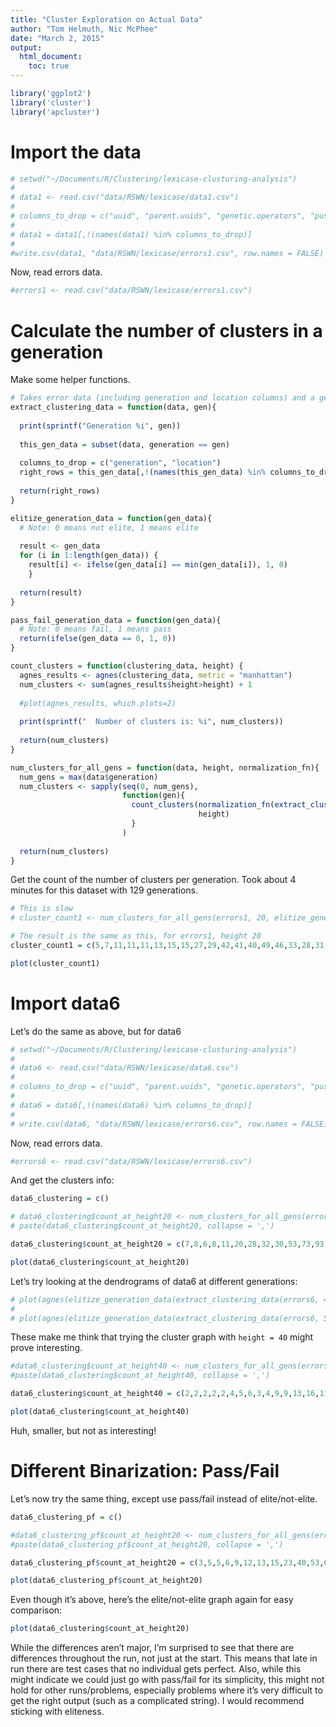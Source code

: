 ```yaml
---
title: "Cluster Exploration on Actual Data"
author: "Tom Helmuth, Nic McPhee"
date: "March 2, 2015"
output: 
  html_document:
    toc: true
---
```


```r
library('ggplot2')
library('cluster')
library('apcluster')
```

# Import the data

```r
# setwd("~/Documents/R/Clustering/lexicase-clusturing-analysis")
# 
# data1 <- read.csv("data/RSWN/lexicase/data1.csv")
# 
# columns_to_drop = c("uuid", "parent.uuids", "genetic.operators", "push.program.size", "plush.genome.size", "push.program", "plush.genome", "total.error")
# 
# data1 = data1[,!(names(data1) %in% columns_to_drop)]
# 
#write.csv(data1, "data/RSWN/lexicase/errors1.csv", row.names = FALSE)
```

Now, read errors data.

```r
#errors1 <- read.csv("data/RSWN/lexicase/errors1.csv")
```


# Calculate the number of clusters in a generation

Make some helper functions.

```r
# Takes error data (including generation and location columns) and a generation, and 
extract_clustering_data = function(data, gen){
  
  print(sprintf("Generation %i", gen))
  
  this_gen_data = subset(data, generation == gen)
  
  columns_to_drop = c("generation", "location")
  right_rows = this_gen_data[,!(names(this_gen_data) %in% columns_to_drop)]
  
  return(right_rows)
}

elitize_generation_data = function(gen_data){
  # Note: 0 means not elite, 1 means elite
  
  result <- gen_data
  for (i in 1:length(gen_data)) {
    result[i] <- ifelse(gen_data[i] == min(gen_data[i]), 1, 0)
    }
  
  return(result)
}

pass_fail_generation_data = function(gen_data){
  # Note: 0 means fail, 1 means pass
  return(ifelse(gen_data == 0, 1, 0))
}

count_clusters = function(clustering_data, height) {
  agnes_results <- agnes(clustering_data, metric = "manhattan")
  num_clusters <- sum(agnes_results$height>height) + 1
  
  #plot(agnes_results, which.plots=2)
  
  print(sprintf("  Number of clusters is: %i", num_clusters))
  
  return(num_clusters)
}

num_clusters_for_all_gens = function(data, height, normalization_fn){
  num_gens = max(data$generation)
  num_clusters <- sapply(seq(0, num_gens),
                         function(gen){
                           count_clusters(normalization_fn(extract_clustering_data(data, gen)),
                                          height)
                           }
                         )
  
  return(num_clusters)
}
```

Get the count of the number of clusters per generation. Took about 4 minutes for this dataset with 129 generations.

```r
# This is slow
# cluster_count1 <- num_clusters_for_all_gens(errors1, 20, elitize_generation_data)

# The result is the same as this, for errors1, height 20
cluster_count1 = c(5,7,11,11,11,13,15,15,27,29,42,41,40,49,46,33,28,31,34,31,27,30,31,31,27,23,20,27,24,29,20,21,26,23,23,22,23,21,20,29,23,21,17,20,25,23,24,23,27,24,16,27,22,25,19,22,28,20,23,22,22,22,23,20,23,27,25,25,23,26,19,28,24,23,29,24,22,25,21,21,18,21,20,23,21,20,23,22,24,28,34,28,27,25,29,26,26,20,23,25,28,25,30,26,23,26,34,29,25,21,29,29,25,30,31,22,39,34,33,35,30,27,23,18,29,27,24,26,22,17)

plot(cluster_count1)
```

# Import data6

Let's do the same as above, but for data6

```r
# setwd("~/Documents/R/Clustering/lexicase-clusturing-analysis")
# 
# data6 <- read.csv("data/RSWN/lexicase/data6.csv")
# 
# columns_to_drop = c("uuid", "parent.uuids", "genetic.operators", "push.program.size", "plush.genome.size", "push.program", "plush.genome", "total.error")
# 
# data6 = data6[,!(names(data6) %in% columns_to_drop)]
# 
# write.csv(data6, "data/RSWN/lexicase/errors6.csv", row.names = FALSE)
```

Now, read errors data.

```r
#errors6 <- read.csv("data/RSWN/lexicase/errors6.csv")
```

And get the clusters info:

```r
data6_clustering = c()

# data6_clustering$count_at_height20 <- num_clusters_for_all_gens(errors6, 20, elitize_generation_data)
# paste(data6_clustering$count_at_height20, collapse = ',')

data6_clustering$count_at_height20 = c(7,8,6,8,11,20,28,32,30,53,73,93,92,98,102,108,113,119,107,106,119,114,115,130,122,127,132,133,135,132,159,140,148,148,139,140,145,145,135,159,148,124,118,106,72,62,53,60,47,56,57,47,46,57,61,57,59,54,58,51,52,50,58,57,58,64,58,51,59,65,60,60,61,70,67,60,56,47,64,66,61,69,92,88,62,69,83,60)

plot(data6_clustering$count_at_height20)
```

Let's try looking at the dendrograms of data6 at different generations:

```r
# plot(agnes(elitize_generation_data(extract_clustering_data(errors6, 40)), metric = "manhattan"), which.plots=2)
# 
# plot(agnes(elitize_generation_data(extract_clustering_data(errors6, 50)), metric = "manhattan"), which.plots=2)
```

These make me think that trying the cluster graph with `height = 40` might prove interesting.

```r
#data6_clustering$count_at_height40 <- num_clusters_for_all_gens(errors6, 40, elitize_generation_data)
#paste(data6_clustering$count_at_height40, collapse = ',')

data6_clustering$count_at_height40 = c(2,2,2,2,2,4,5,6,3,4,9,9,13,16,11,14,15,14,13,10,10,7,8,12,8,13,13,12,11,11,9,9,9,12,13,11,13,11,14,18,19,17,20,22,18,12,8,15,8,10,11,10,10,9,10,10,10,8,8,7,9,6,11,12,13,11,9,7,12,11,11,9,10,13,10,11,9,8,15,15,10,10,21,18,15,14,22,22)

plot(data6_clustering$count_at_height40)
```

Huh, smaller, but not as interesting!

# Different Binarization: Pass/Fail

Let's now try the same thing, except use pass/fail instead of elite/not-elite.

```r
data6_clustering_pf = c()

#data6_clustering_pf$count_at_height20 <- num_clusters_for_all_gens(errors6, 20, pass_fail_generation_data)
#paste(data6_clustering_pf$count_at_height20, collapse = ',')

data6_clustering_pf$count_at_height20 = c(3,5,5,6,9,12,13,15,23,40,53,65,72,71,76,88,78,91,81,80,91,95,98,109,105,106,108,105,113,108,130,121,124,121,110,116,120,127,117,135,120,101,95,84,50,44,37,41,31,41,42,36,36,44,47,47,46,43,47,43,45,42,37,43,54,61,54,41,55,63,61,55,59,67,64,58,55,44,61,65,59,59,85,78,62,69,83,60)

plot(data6_clustering_pf$count_at_height20)
```

Even though it's above, here's the elite/not-elite graph again for easy comparison:

```r
plot(data6_clustering$count_at_height20)
```

While the differences aren't major, I'm surprised to see that there are differences throughout the run, not just at the start. This means that late in run there are test cases that no individual gets perfect. Also, while this might indicate we could just go with pass/fail for its simplicity, this might not hold for other runs/problems, especially problems where it's very difficult to get the right output (such as a complicated string). I would recommend sticking with eliteness.
